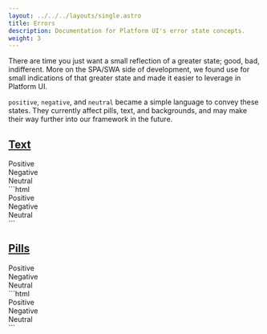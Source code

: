 ```yaml
---
layout: ../../../layouts/single.astro
title: Errors
description: Documentation for Platform UI's error state concepts.
weight: 3
---
```


There are time you just want a small reflection of a greater state; good, bad, indifferent. More on the SPA/SWA side of development, we found use for small indications of that greater state and made it easier to leverage in Platform UI. 

`positive`, `negative`, and `neutral` became a simple language to convey these states. They currently affect pills, text, and backgrounds, and may make their way further into our framework in the future.

## [Text](#text)

<Codedemo>
<div class="block-container tablet-up-3 blocks cards">
    <div class="block text--positive">Positive</div>
    <div class="block text--negative">Negative</div>
    <div class="block text--neutral">Neutral</div>
</div>
</Codedemo>

<Codemarkup>
```html
<div class="block-container tablet-up-3 blocks cards">
    <div class="block text--positive">Positive</div>
    <div class="block text--negative">Negative</div>
    <div class="block text--neutral">Neutral</div>
</div>
```
</Codemarkup>

## [Pills](#pills)

<Codedemo>
<div class="pill pill--circle-empty positive"></div>
<div class="pill pill--circle-empty negative"></div>
<div class="pill pill--circle-empty neutral"></div>
<div class="pill pill--circle-empty-dot positive"></div>
<div class="pill pill--circle-empty-dot negative"></div>
<div class="pill pill--circle-empty-dot neutral"></div>
<div class="pill positive">Positive</div>
<div class="pill negative">Negative</div>
<div class="pill neutral">Neutral</div>
</Codedemo>

<Codemarkup>
```html
<div class="pill pill--circle-empty positive"></div>
<div class="pill pill--circle-empty negative"></div>
<div class="pill pill--circle-empty neutral"></div>
<div class="pill pill--circle-empty-dot positive"></div>
<div class="pill pill--circle-empty-dot negative"></div>
<div class="pill pill--circle-empty-dot neutral"></div>
<div class="pill positive">Positive</div>
<div class="pill negative">Negative</div>
<div class="pill neutral">Neutral</div>
```
</Codemarkup>